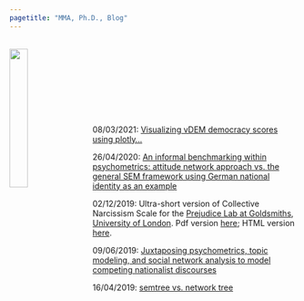 ```yaml
---
pagetitle: "MMA, Ph.D., Blog"
---
```

<br>
<img src="ws_img/blog.jpg" style="width:25%; margin-right: 20px" align="left">
<br>
<br>
<br>
<br>
<br>
<br>
<br>

08/03/2021: [Visualizing vDEM democracy scores using plotly…](blog_2021_03_08.html)

26/04/2020: [An informal benchmarking within psychometrics: attitude network approach vs. the general SEM framework using German national identity as an example](blog_2020_04_26.html)

02/12/2019: Ultra-short version of Collective Narcissism Scale for the [Prejudice Lab at Goldsmiths, University of London](https://collectivenarcissism.com/){target="_blank"}. Pdf version [here](https://collectivenarcissism.com/blog/3item_cns){target="_blank"}; HTML version [here](PODETR_IRT_data.RData.html).

09/06/2019: [Juxtaposing psychometrics, topic modeling, and social network analysis to model competing nationalist discourses](blog_2019_06_09.html)

16/04/2019: [semtree vs. network tree](blog_2019_04_16.html)
